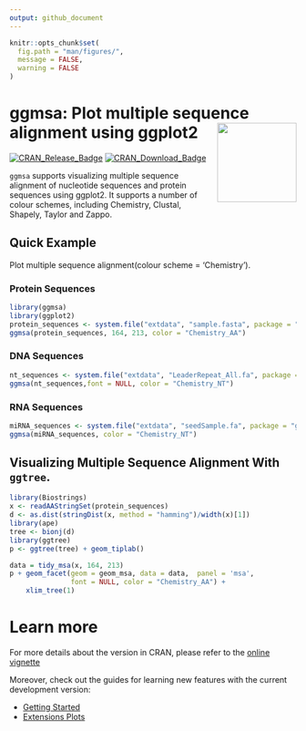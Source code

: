 ```yaml
---
output: github_document
---
```


<!-- README.md is generated from README.Rmd. Please edit that file -->

```r
knitr::opts_chunk$set(
  fig.path = "man/figures/",
  message = FALSE,
  warning = FALSE
)
```
#  ggmsa: Plot multiple sequence alignment using ggplot2 <img src="man/figures/logo.png" height="139" align="right" />

<!-- badges: start -->
[![CRAN_Release_Badge](https://www.r-pkg.org/badges/version-ago/ggmsa)](https://cran.r-project.org/package=ggmsa)
[![CRAN_Download_Badge](https://cranlogs.r-pkg.org/badges/grand-total/ggmsa?color=green)](https://cran.r-project.org/package=ggmsa)
<!-- badges: end -->

`ggmsa` supports visualizing multiple sequence alignment of nucleotide sequences and protein sequences using ggplot2. It supports a number of colour schemes, including Chemistry, Clustal, Shapely, Taylor and Zappo.

##  Quick Example 
Plot multiple sequence alignment(colour scheme = 'Chemistry').

###  Protein Sequences

```r
library(ggmsa)
library(ggplot2)
protein_sequences <- system.file("extdata", "sample.fasta", package = "ggmsa")
ggmsa(protein_sequences, 164, 213, color = "Chemistry_AA")
```

###  DNA Sequences

```r
nt_sequences <- system.file("extdata", "LeaderRepeat_All.fa", package = "ggmsa")
ggmsa(nt_sequences,font = NULL, color = "Chemistry_NT")
```

###  RNA Sequences

```r
miRNA_sequences <- system.file("extdata", "seedSample.fa", package = "ggmsa")
ggmsa(miRNA_sequences, color = "Chemistry_NT")
```

##  Visualizing Multiple Sequence Alignment With `ggtree`.

```r
library(Biostrings)
x <- readAAStringSet(protein_sequences)
d <- as.dist(stringDist(x, method = "hamming")/width(x)[1])
library(ape)
tree <- bionj(d)
library(ggtree)
p <- ggtree(tree) + geom_tiplab()

data = tidy_msa(x, 164, 213)
p + geom_facet(geom = geom_msa, data = data,  panel = 'msa',
               font = NULL, color = "Chemistry_AA") +
    xlim_tree(1)
```

#  Learn more

For more details about the version in CRAN, please refer to the [online vignette](https://cran.r-project.org/web/packages/ggmsa/vignettes/ggmsa.html)

Moreover, check out the guides for learning new features with the current development version:

- [Getting Started](https://yulab-smu.github.io/ggmsa/articles/ggmsa.html)
- [Extensions Plots](https://yulab-smu.github.io/ggmsa/articles/Extensions/extensions.html)






